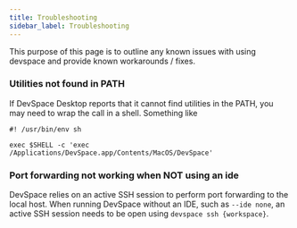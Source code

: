 ```yaml
---
title: Troubleshooting
sidebar_label: Troubleshooting
---
```


This purpose of this page is to outline any known issues with using devspace and provide known workarounds / fixes.

### Utilities not found in PATH

If DevSpace Desktop reports that it cannot find utilities in the PATH, you may need to wrap the call in a shell. Something like

```
#! /usr/bin/env sh

exec $SHELL -c 'exec /Applications/DevSpace.app/Contents/MacOS/DevSpace'
```

### Port forwarding not working when NOT using an ide

DevSpace relies on an active SSH session to perform port forwarding to the local host. When running DevSpace without an IDE, such as `--ide none`,
an active SSH session needs to be open using `devspace ssh {workspace}`.